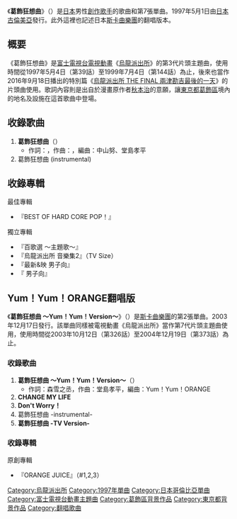 {{多個問題|
{{expand|time=2017-01-24T15:21:36+00:00}}
{{unreferenced|time=2017-01-24T15:21:36+00:00}}
}}
{{Infobox Single
| Name           = 葛飾狂想曲<br /><small>（{{lang|ja|葛飾ラプソディー}}）</small>
| Artist         = {{link-ja|堂島孝平|堂島孝平}}
| Album          = BEST OF HARD CORE POP！
| A-side         =
| B-side         =
| Released       = 1997年5月1日
| Format         = 8cmCD
| Recorded       =
| Genre          = [[日本流行音樂|J-POP]]
| Length         = 
| Label          = [[日本古倫美亞|日本古倫美亞]]
| Writer         = {{link-ja|森雪之丞|森雪之丞}}<br />堂島孝平
| Producer       = 
| Chart position = 
| Last single    = {{lang|ja|ロンサムパレード}}<br/>（1997年）
| This single    = '''葛飾狂想曲'''<br/>（1997年）
| Next single    = 忘{{lang|ja|れないでいるから}}<br />（1997年）
}}
《'''葛飾狂想曲'''》（{{lang-ja|葛飾ラプソディー}}）是[[日本|日本]]男性[[創作歌手|創作歌手]]{{link-ja|堂島孝平|堂島孝平}}的歌曲和第7張單曲。1997年5月1日由[[日本古倫美亞|日本古倫美亞]]發行。此外這裡也記述日本[[斯卡曲風|斯卡曲]][[樂團|樂團]]{{link-ja|Yum！Yum！ORANGE|Yum!Yum!ORANGE}}的翻唱版本。

== 概要 ==
《葛飾狂想曲》是[[富士電視台|富士電視台]][[電視動畫|電視動畫]]《[[烏龍派出所|烏龍派出所]]》的第3代片頭主題曲，使用時間從1997年5月4日（第39話）至1999年7月4日（第144話）為止，後來也當作2016年9月18日播出的特別篇《[[烏龍派出所_(動畫)#40週年紀念動畫|烏龍派出所 THE FINAL 兩津勘吉最後的一天]]》的片頭曲使用。歌詞內容則是出自於漫畫原作者[[秋本治|秋本治]]的意願，讓[[東京都|東京都]][[葛飾區|葛飾區]]境內的地名及設施在這首歌曲中登場。

== 收錄歌曲 ==
# '''葛飾狂想曲'''（'''<small>{{lang|ja|葛飾ラプソディー}}</small>'''）
#* 作詞：{{link-ja|森雪之丞|森雪之丞}}，作曲：{{link-ja|堂島孝平|堂島孝平}}，編曲：中山努、堂島孝平
# 葛飾狂想曲 (instrumental)

== 收錄專輯 ==
; 最佳專輯
*『BEST OF HARD CORE POP！』
; 獨立專輯
* 『{{lang|ja|こち亀}}百歌選 ～主題歌{{lang|ja|ベストコレクション}}～』
* 『烏龍派出所 音樂集2』（TV Size）
* 『最新{{lang|ja|テレビまんが}}&映{{lang|ja|画ヒットパレード}} 男{{lang|ja|の}}子向{{lang|ja|け}}』
* 『{{lang|ja|テレビまんが}} 男{{lang|ja|の}}子向{{lang|ja|け}}』

== Yum！Yum！ORANGE翻唱版 ==
{{Infobox Single
| Name           = 葛飾狂想曲 ～Yum！Yum！Version～<br /><small>（{{lang|ja|葛飾ラプソディー ～ヤム！ヤム！Version～}}）</small>
| Artist         = {{link-ja|Yum！Yum！ORANGE|Yum!Yum!ORANGE}}
| Album          = ORANGE JUICE
| A-side         = 
| B-side         = CHANGE MY LIFE
| Released       = 2003年12月17日
| Format         = [[單曲|12cm單曲]]
| Recorded       = 
| Genre          = J-POP
| Length         = 
| Label          = DONA DONA RECORDINGS
| Writer         = 森雪之丞<br />堂島孝平
| Producer       = 
| Chart position = * 第87名（[[Oricon公信榜|Oricon]]）
| Last single    = Letter<br />（2002年）
| This single    = '''葛飾狂想曲 ～Yum！Yum！Version～'''<br />（2003年）
| Next single    = Precious Days<br />（2005年）
}}
《'''葛飾狂想曲 ～Yum！Yum！Version～'''》（{{lang-ja|葛飾ラプソディー ～ヤム！ヤム！Version～}}）是[[斯卡曲風|斯卡曲]][[樂團|樂團]]{{link-ja|Yum！Yum！ORANGE|Yum!Yum!ORANGE}}的第2張單曲。2003年12月17日發行。該單曲同樣被電視動畫《烏龍派出所》當作第7代片頭主題曲使用，使用時間從2003年10月12日（第326話）至2004年12月19日（第373話）為止。

=== 收錄歌曲 ===
# '''葛飾狂想曲 ～Yum！Yum！Version～'''（'''<small>{{lang|ja|葛飾ラプソディー ～ヤムヤムversion～}}</small>'''）
#* 作詞：森雪之丞，作曲：堂島孝平，編曲：Yum！Yum！ORANGE
# '''CHANGE MY LIFE'''
# '''Don't Worry！'''
# 葛飾狂想曲 -instrumental-
# '''葛飾狂想曲 -TV Version-'''

=== 收錄專輯 ===
; 原創專輯
* 『ORANGE JUICE』（#1,2,3）
<!--== 來源 ==
{{reflist}}-->
{{烏龍派出所}}
{{DEFAULTSORT:Katsushika Rhapsody}}
[[Category:烏龍派出所|Category:烏龍派出所]]
[[Category:1997年單曲|Category:1997年單曲]]
[[Category:日本哥倫比亞單曲|Category:日本哥倫比亞單曲]]
[[Category:富士電視台動畫主題曲|Category:富士電視台動畫主題曲]]
[[Category:葛飾區背景作品|Category:葛飾區背景作品]]
[[Category:東京都背景作品|Category:東京都背景作品]]
[[Category:翻唱歌曲|Category:翻唱歌曲]]